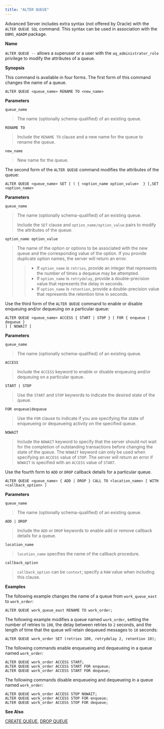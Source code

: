 ```yaml
---
title: "ALTER QUEUE"
---
```


<div id="alter_queue" class="registered_link"></div>


Advanced Server includes extra syntax (not offered by Oracle) with the `ALTER QUEUE SQL` command. This syntax can be used in association with the `DBMS_AQADM` package.

**Name**

`ALTER QUEUE --` allows a superuser or a user with the `aq_administrator_role` privilege to modify the attributes of a queue.

**Synopsis**

This command is available in four forms. The first form of this command changes the name of a queue.

``` text
ALTER QUEUE <queue_name> RENAME TO <new_name>
```

**Parameters**

`queue_name`

> The name (optionally schema-qualified) of an existing queue.

`RENAME TO`

> Include the `RENAME TO` clause and a new name for the queue to rename the queue.

`new_name`

> New name for the queue.

The second form of the `ALTER QUEUE` command modifies the attributes of the queue:

``` text
ALTER QUEUE <queue_name> SET [ ( { <option_name option_value>  } [,SET
<option_name>
```

**Parameters**

`queue_name`

> The name (optionally schema-qualified) of an existing queue.
>
> Include the `SET` clause and `option_name/option_value` pairs to modify the attributes of the queue:

`option_name option_value`

> The name of the option or options to be associated with the new queue and the corresponding value of the option. If you provide duplicate option names, the server will return an error.
>
> > -   If `option_name` is `retries`, provide an integer that represents the number of times a dequeue may be attempted.
> > -   If `option_name` is `retrydelay`, provide a double-precision value that represents the delay in seconds.
> > -   If `option_name` is `retention`, provide a double-precision value that represents the retention time in seconds.

Use the third form of the `ALTER QUEUE` command to enable or disable enqueuing and/or dequeuing on a particular queue:

``` text
ALTER QUEUE <queue_name> ACCESS { START | STOP } [ FOR { enqueue | dequeue }
] [ NOWAIT ]
```

**Parameters**

`queue_name`

> The name (optionally schema-qualified) of an existing queue.

`ACCESS`

> Include the `ACCESS` keyword to enable or disable enqueuing and/or dequeuing on a particular queue.

`START | STOP`

> Use the `START` and `STOP` keywords to indicate the desired state of the queue.

`FOR enqueue|dequeue`

> Use the `FOR` clause to indicate if you are specifying the state of enqueueing or dequeueing activity on the specified queue.

`NOWAIT`

> Include the `NOWAIT` keyword to specify that the server should not wait for the completion of outstanding transactions before changing the state of the queue. The `NOWAIT` keyword can only be used when specifying an `ACCESS` value of `STOP`. The server will return an error if `NOWAIT` is specified with an `ACCESS` value of `START`.

Use the fourth form to `ADD` or `DROP` callback details for a particular queue.

``` text
ALTER QUEUE <queue_name> { ADD | DROP } CALL TO <location_name> [ WITH
<callback_option> ]
```

**Parameters**

`queue_name`

> The name (optionally schema-qualified) of an existing queue.

`ADD | DROP`

> Include the `ADD` or `DROP` keywords to enable add or remove callback details for a queue.

`location_name`

> `location_name` specifies the name of the callback procedure.

`callback_option`

> `callback_option` can be `context`; specify a `RAW` value when including this clause.

**Examples**

The following example changes the name of a queue from `work_queue_east` to `work_order`:

``` text
ALTER QUEUE work_queue_east RENAME TO work_order;
```

The following example modifies a queue named `work_order`, setting the number of retries to `100`, the delay between retries to `2` seconds, and the length of time that the queue will retain dequeued messages to `10` seconds:

``` text
ALTER QUEUE work_order SET (retries 100, retrydelay 2, retention 10);
```

The following commands enable enqueueing and dequeueing in a queue named `work_order`:

``` text
ALTER QUEUE work_order ACCESS START;
ALTER QUEUE work_order ACCESS START FOR enqueue;
ALTER QUEUE work_order ACCESS START FOR dequeue;
```

The following commands disable enqueueing and dequeueing in a queue named `work_order`:

``` text
ALTER QUEUE work_order ACCESS STOP NOWAIT;
ALTER QUEUE work_order ACCESS STOP FOR enqueue;
ALTER QUEUE work_order ACCESS STOP FOR dequeue;
```

**See Also**

[CREATE QUEUE](#create_queue), [DROP QUEUE](#drop_queue)
